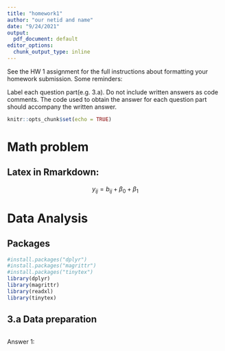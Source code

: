 ```yaml
---
title: "homework1"
author: "our netid and name"
date: "9/24/2021"
output:
  pdf_document: default
editor_options:
  chunk_output_type: inline
---
```


See the HW 1 assignment for the full instructions about formatting your homework submission. Some reminders:

Label each question part(e.g. 3.a). Do not include written answers as code comments. The code used to obtain the answer for each question part should accompany the written answer.

```r
knitr::opts_chunk$set(echo = TRUE)
```

# Math problem

## Latex in Rmarkdown:

$$ y_{ij} = b_{ij} + \beta_{0} + \beta_{1} $$

# Data Analysis

## Packages

```r
#install.packages("dplyr")
#install.packages("magrittr")
#install.packages("tinytex")
library(dplyr)
library(magrittr)
library(readxl)
library(tinytex)
```

## 3.a Data preparation

```r
                                                            
```

Answer 1:
